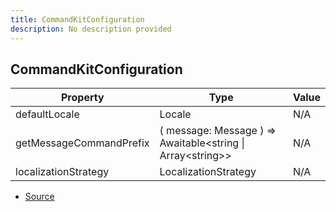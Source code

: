 ```yaml
---
title: CommandKitConfiguration
description: No description provided
---
```


## CommandKitConfiguration

| Property | Type | Value |
| ----------- | ----------- | ----------- |
| defaultLocale | Locale | N/A |
| getMessageCommandPrefix | (   message: Message ) => Awaitable\<string \| Array\<string>> | N/A |
| localizationStrategy | LocalizationStrategy | N/A |


- [Source](https://github.com/underctrl-io/commandkit/blob/f8cc07d11d2ae5ed7f529adff1649936223e27b2/packages/commandkit/src/CommandKit.ts#L26)